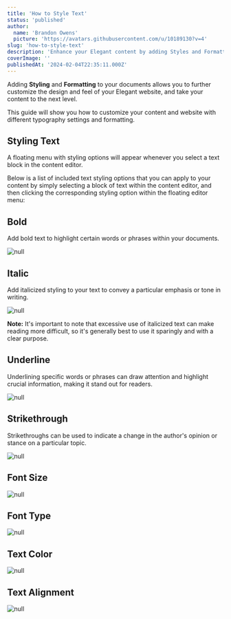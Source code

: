 ```yaml
---
title: 'How to Style Text'
status: 'published'
author:
  name: 'Brandon Owens'
  picture: 'https://avatars.githubusercontent.com/u/10189130?v=4'
slug: 'how-to-style-text'
description: 'Enhance your Elegant content by adding Styles and Formatting to your documents. This guide will show you how to customize your content and website with different typography settings and formatting.'
coverImage: ''
publishedAt: '2024-02-04T22:35:11.000Z'
---
```


Adding **Styling** and **Formatting** to your documents allows you to further customize the design and feel of your Elegant website, and take your content to the next level.

This guide will show you how to customize your content and website with different typography settings and formatting.

## Styling Text

A floating menu with styling options will appear whenever you select a text block in the content editor.

Below is a list of included text styling options that you can apply to your content by simply selecting a block of text within the content editor, and then clicking the corresponding styling option within the floating editor menu:

## Bold

Add bold text to highlight certain words or phrases within your documents.



<div class="my-8 shadow-xl"><img class="rounded-xl" src="/api/images/screenshot-2024-02-03-202958-c0Nz.png" alt="null"></div>



## Italic

Add italicized styling to your text to convey a particular emphasis or tone in writing.



<div class="my-8 shadow-xl"><img class="rounded-xl" src="/api/images/screenshot-2024-02-03-221824-A4OD.png" alt="null"></div>



**Note:** It's important to note that excessive use of italicized text can make reading more difficult, so it's generally best to use it sparingly and with a clear purpose.

## Underline

Underlining specific words or phrases can draw attention and highlight crucial information, making it stand out for readers.



<div class="my-8 shadow-xl"><img class="rounded-xl" src="/api/images/screenshot-2024-02-03-221626-g0OD.png" alt="null"></div>



## Strikethrough

Strikethroughs can be used to indicate a change in the author's opinion or stance on a particular topic.



<div class="my-8 shadow-xl"><img class="rounded-xl" src="/api/images/screenshot-2024-02-03-221542-A1OD.png" alt="null"></div>



## Font Size



<div class="my-8 shadow-xl"><img class="rounded-xl" src="/api/images/screenshot-2024-02-04-111410-czMT.png" alt="null"></div>



## Font Type



<div class="my-8 shadow-xl"><img class="rounded-xl" src="/api/images/screenshot-2024-02-04-111440-g5ND.png" alt="null"></div>



## Text Color



<div class="my-8 shadow-xl"><img class="rounded-xl" src="/api/images/screenshot-2024-02-04-111600-U1Mz.png" alt="null"></div>



## Text Alignment



<div class="my-8 shadow-xl"><img class="rounded-xl" src="/api/images/screenshot-2024-02-04-111651-g0OT.png" alt="null"></div>



